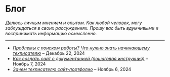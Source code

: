 # Блог

*Делюсь личным мнением и опытом. Как любой человек, могу заблуждаться в своих рассуждениях. Прошу вас быть вдумчивыми и воспринимать информацию осмысленно.*

---

- [*Проблемы с поиском работы? Что нужно знать начинающему техписателю*](../blog/problemy-v-poiske-raboty-chto-nuzhno-znat-nachinayushchemu-tekhpisatelyu.mdx) – Декабрь 22, 2024
- [*Как создать сайт с документацией (пошаговая инструкция)*](../blog/how-create-website-with-documentation.mdx) – Ноябрь 7, 2024
- [*Зачем техписателю сайт-портфолио*](../blog/zachem-tekhpisatelyu-sayt-portfolio.mdx) – Ноябрь 6, 2024
